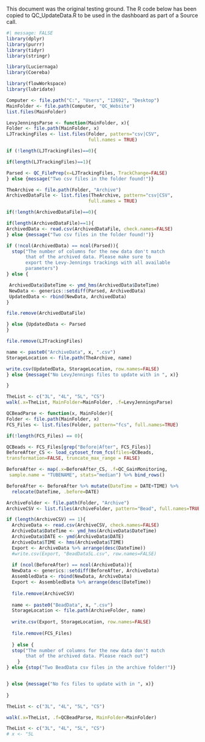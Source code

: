 This document was the original testing ground. The R code below has been copied to QC_UpdateData.R to be used in the dashboard as part of a Source call. 

```r
#| message: FALSE
library(dplyr)
library(purrr)
library(tidyr)
library(stringr)

library(Luciernaga)
library(Coereba)

library(flowWorkspace)
library(lubridate)
```

```r
Computer <- file.path("C:", "Users", "12692", "Desktop")
MainFolder <- file.path(Computer, "QC_Website")
list.files(MainFolder)
```

```r
LevyJenningsParse <- function(MainFolder, x){
Folder <- file.path(MainFolder, x)
LJTrackingFiles <- list.files(Folder, pattern="csv|CSV",
                              full.names = TRUE)

if (!length(LJTrackingFiles)==0){

if(length(LJTrackingFiles)==1){

Parsed <- QC_FilePrep(x=LJTrackingFiles, TrackChange=FALSE)
} else {message("Two csv files in the folder found!")}

TheArchive <- file.path(Folder, "Archive")
ArchivedDataFile <- list.files(TheArchive, pattern="csv|CSV",
                              full.names = TRUE)

if(!length(ArchivedDataFile)==0){

if(length(ArchivedDataFile)==1){
ArchivedData <- read.csv(ArchivedDataFile, check.names=FALSE)
} else {message("Two csv files in the folder found!")}

if (!ncol(ArchivedData) == ncol(Parsed)){
  stop("The number of columns for the new data don't match
       that of the archived data. Please make sure to 
       export the Levy-Jennings trackings with all available
       parameters")
} else {

 ArchivedData$DateTime <- ymd_hms(ArchivedData$DateTime)
 NewData <- generics::setdiff(Parsed, ArchivedData)
 UpdatedData <- rbind(NewData, ArchivedData)
}

file.remove(ArchivedDataFile)

} else {UpdatedData <- Parsed
}

file.remove(LJTrackingFiles)

name <- paste0("ArchiveData", x, ".csv")
StorageLocation <- file.path(TheArchive, name)

write.csv(UpdatedData, StorageLocation, row.names=FALSE)
} else {message("No LevyJennings files to update with in ", x)}

}
```

```r
TheList <- c("3L", "4L", "5L", "CS")
walk(.x=TheList, MainFolder=MainFolder, .f=LevyJenningsParse)
```
```r
QCBeadParse <- function(x, MainFolder){
Folder <- file.path(MainFolder, x)
FCS_Files <- list.files(Folder, pattern="fcs", full.names=TRUE)

if(!length(FCS_Files) == 0){

QCBeads <- FCS_Files[grep("Before|After", FCS_Files)]
BeforeAfter_CS <- load_cytoset_from_fcs(files=QCBeads,
transformation=FALSE, truncate_max_range = FALSE)

BeforeAfter <- map(.x=BeforeAfter_CS, .f=QC_GainMonitoring,
 sample.name = "TUBENAME", stats="median") %>% bind_rows()

BeforeAfter <- BeforeAfter %>% mutate(DateTime = DATE+TIME) %>%
  relocate(DateTime, .before=DATE)

ArchiveFolder <- file.path(Folder, "Archive")
ArchiveCSV <- list.files(ArchiveFolder, pattern="Bead", full.names=TRUE)

if (length(ArchiveCSV) == 1){
  ArchiveData <- read.csv(ArchiveCSV, check.names=FALSE)
  ArchiveData$DateTime <- ymd_hms(ArchiveData$DateTime)
  ArchiveData$DATE <- ymd(ArchiveData$DATE)
  ArchiveData$TIME <- hms(ArchiveData$TIME)
  Export <- ArchiveData %>% arrange(desc(DateTime))
  #write.csv(Export, "BeadData5L.csv", row.names=FALSE)
 
  if (ncol(BeforeAfter) == ncol(ArchiveData)){
  NewData <- generics::setdiff(BeforeAfter, ArchiveData)  
  AssembledData <- rbind(NewData, ArchiveData)
  Export <- AssembledData %>% arrange(desc(DateTime))
  
  file.remove(ArchiveCSV)
  
  name <- paste0("BeadData", x, ".csv")
  StorageLocation <- file.path(ArchiveFolder, name)
  
  write.csv(Export, StorageLocation, row.names=FALSE)
  
  file.remove(FCS_Files)
  
  } else {
  stop("The number of columns for the new data don't match
       that of the archived data. Please reach out")
    }
} else {stop("Two BeadData csv files in the archive folder!")}


} else {message("No fcs files to update with in ", x)}
  
}
```

```r
TheList <- c("3L", "4L", "5L", "CS")

walk(.x=TheList, .f=QCBeadParse, MainFolder=MainFolder)
```


```r
TheList <- c("3L", "4L", "5L", "CS")
# x <- "5L



```

